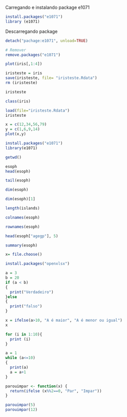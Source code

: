 Carregando e instalando package e1071
```{r}
install.packages("e1071")
library (e1071)
```

Descarregando package
```{r}

detach("pachage:e1071", unload=TRUE)

# Remover 
remove.packages("e1071")
```

```{r}
plot(iris[,1:4])
```


```{r}
iristeste = iris
save(iristeste, file= "iristeste.Rdata")
rm (iristeste)
```


```{r}
iristeste

```


```{r}
class(iris)
```

```{r}
load(file="iristeste.Rdata")
iristeste
```

```{r}
x = c(12,34,56,79)
y = c(1,6,9,14)
plot(x,y)
```

```{r}
install.packages("e1071")
library(e1071)

```

```{r}
getwd()

```


```{r}
esoph
head(esoph)
```

```{r}
tail(esoph)
```

```{r}
dim(esoph)
```

```{r}
dim(esoph)[1]
```
```{r}
length(islands)
```

```{r}
colnames(esoph)
```

```{r}
rownames(esoph)
```

```{r}
head(esoph["agegp"], 5)
```

```{r}
summary(esoph)
```

```{r}

x= file.choose()
```
```{r}

install.packages("openxlsx")

```

```{r}
a = 3
b = 20
if (a < b) 
{
  print("Verdadeiro")
}else
{
  print("falso")
}
```
```{r}
x = ifelse(a>10, "A é maior", "A é menor ou igual")
x
```
```{r}
for (i in 1:10){
  print (i)
}
```
```{r}
a = 1
while (a<=10)
{
  print(a)
  a = a+1
}
```

```{r}
parouimpar <- function(x) {
  return(ifelse (x%%2==0, "Par", "Impar"))
}

parouimpar(5)
parouimpar(12)
```

